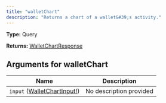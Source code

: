 ```yaml
---
title: "walletChart"
description: "Returns a chart of a wallet&#39;s activity."
---
```


**Type:** Query

**Returns:** [WalletChartResponse](/api-reference/types/walletchartresponse)

## Arguments for walletChart

| Name | Description |
|------|-------------|
| `input` ([WalletChartInput!](/api-reference/types/walletchartinput)) | No description provided |

